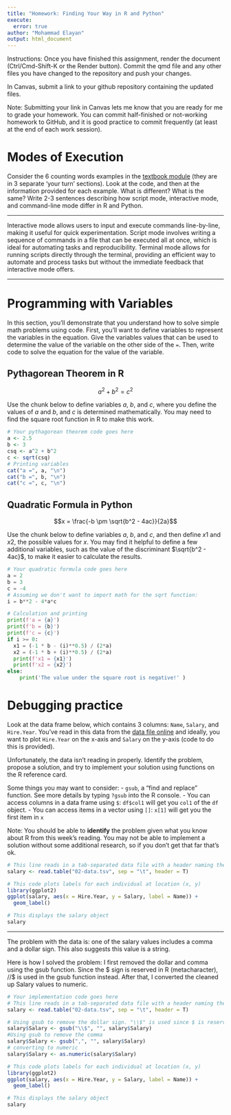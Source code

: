 ```yaml
---
title: "Homework: Finding Your Way in R and Python"
execute:
  error: true
author: "Mohammad Elayan"
output: html_document
---
```


Instructions: Once you have finished this assignment, render the document (Ctrl/Cmd-Shift-K or the Render button). Commit the qmd file and any other files you have changed to the repository and push your changes.

In Canvas, submit a link to your github repository containing the updated files. 

Note: Submitting your link in Canvas lets me know that you are ready for me to grade your homework. You can commit half-finished or not-working homework to GitHub, and it is good practice to commit frequently (at least at the end of each work session). 

# Modes of Execution

Consider the 6 counting words examples in the [textbook module](https://srvanderplas.github.io/stat-computing-r-python/part-tools/04-scripts-notebooks.html#a-short-history-of-talking-to-computers) (they are in 3 separate 'your turn' sections). Look at the code, and then at the information provided for each example. What is different? What is the same? Write 2-3 sentences describing how script mode, interactive mode, and command-line mode differ in R and Python.

---

Interactive mode allows users to input and execute commands line-by-line, making it useful for quick experimentation. Script mode involves writing a sequence of commands in a file that can be executed all at once, which is ideal for automating tasks and reproducibility. Terminal mode allows for running scripts directly through the terminal, providing an efficient way to automate and process tasks but without the immediate feedback that interactive mode offers.

---


# Programming with Variables

In this section, you'll demonstrate that you understand how to solve simple math problems using code. First, you'll want to define variables to represent the variables in the equation. Give the variables values that can be used to determine the value of the variable on the other side of the `=`. Then, write code to solve the equation for the value of the variable. 

## Pythagorean Theorem in R

$$a^2 + b^2 = c^2$$

Use the chunk below to define variables $a$, $b$, and $c$, where you define the values of $a$ and $b$, and $c$ is determined mathematically. You may need to find the square root function in R to make this work.

```r
# Your pythagorean theorem code goes here
a <- 2.5
b <- 3
csq <- a^2 + b^2
c <- sqrt(csq)
# Printing variables
cat("a =", a, "\n")
cat("b =", b, "\n")
cat("c =", c, "\n")
```

## Quadratic Formula in Python

$$x = \frac{-b \pm \sqrt{b^2 - 4ac}}{2a}$$

Use the chunk below to define variables $a$, $b$, and $c$, and then define $x1$ and $x2$, the possible values for $x$. You may find it helpful to define a few additional variables, such as the value of the discriminant $\sqrt{b^2 - 4ac}$, to make it easier to calculate the results. 

```python
# Your quadratic formula code goes here
a = 2
b = 3
c = -4
# Assuming we don't want to import math for the sqrt function:
i = b**2 - 4*a*c

# Calculation and printing
print(f'a = {a}')
print(f'b = {b}')
print(f'c = {c}')
if i >= 0:
  x1 = (-1 * b - (i)**0.5) / (2*a)
  x2 = (-1 * b + (i)**0.5) / (2*a) 
  print(f'x1 = {x1}')
  print(f'x2 = {x2}')
else:
    print('The value under the square root is negative!' )
```

# Debugging practice

Look at the data frame below, which contains 3 columns: `Name`, `Salary`, and `Hire.Year`. You've read in this data from the [data file online](https://github.com/unl-statistics/stat850/blob/main/homework/02-data.tsv) and ideally, you want to plot `Hire.Year` on the x-axis and `Salary` on the y-axis (code to do this is provided).

Unfortunately, the data isn't reading in properly. Identify the problem, propose a solution, and try to implement your solution using functions on the R reference card.

Some things you may want to consider: - `gsub`, a "find and replace" function. See more details by typing `?gsub` into the R console. - You can access columns in a data frame using `$`: `df$col1` will get you `col1` of the `df` object. - You can access items in a vector using `[]`: `x[1]` will get you the first item in `x`

Note: You should be able to **identify** the problem given what you know about R from this week's reading. You may not be able to implement a solution without some additional research, so if you don't get that far that's ok.

```r
# This line reads in a tab-separated data file with a header naming the columns
salary <- read.table("02-data.tsv", sep = "\t", header = T)

# This code plots labels for each individual at location (x, y)
library(ggplot2)
ggplot(salary, aes(x = Hire.Year, y = Salary, label = Name)) + 
  geom_label()

# This displays the salary object
salary
```

------------------------------------------------------------------------

The problem with the data is: one of the salary values includes a comma and a dollar sign. This also suggests this value is a string.

Here is how I solved the problem: I first removed the dollar and comma using the gsub function. Since the $ sign is reserved in R (metacharacter), //$ is used in the gsub function instead. After that, I converted the cleaned up Salary values to numeric. 

```r
# Your implementation code goes here
# This line reads in a tab-separated data file with a header naming the columns
salary <- read.table("02-data.tsv", sep = "\t", header = T)

# Using gsub to remove the dollar sign. "\\$" is used since $ is reserved (metacharacter)
salary$Salary <- gsub("\\$", "", salary$Salary)  
#Using gsub to remove the comma
salary$Salary <- gsub(",", "", salary$Salary)
# converting to numeric
salary$Salary <- as.numeric(salary$Salary)      

# This code plots labels for each individual at location (x, y)
library(ggplot2)
ggplot(salary, aes(x = Hire.Year, y = Salary, label = Name)) + 
  geom_label()

# This displays the salary object
salary
```
